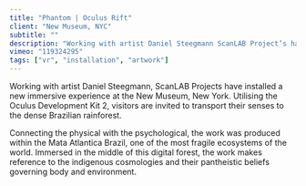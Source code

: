 ```yaml
---
title: "Phantom | Oculus Rift"
client: "New Museum, NYC"
subtitle: ""
description: "Working with artist Daniel Steegmann ScanLAB Project’s have installed a new immersive experience at the New Museum, New York. Utilising the Oculus Development Kit2, visitors are invited to transport their senses to the dense Brazilian Rainforest."
vimeo: "119324295"
tags: ["vr", "installation", "artwork"]
---
```



Working with artist Daniel Steegmann, ScanLAB Projects have installed a new immersive experience at the New Museum, New York. Utilising the Oculus Development Kit 2, visitors are invited to transport their senses to the dense Brazilian rainforest.

Connecting the physical with the psychological, the work was produced within the Mata Atlantica Brazil, one of the most fragile ecosystems of the world. Immersed in the middle of this digital forest, the work makes reference to the indigenous cosmologies and their pantheistic beliefs governing body and environment.

<ImageMagic
  href="Oculus.jpg"
  caption="Prototyping the OptiTrack tracking system at ScanLAB"
/>
<ImageMagic
  href="jungle.jpg"
  caption="Brazilian Rainforest Photo Daniel Steegmann"
/>
<InlineImages>
  <ImageMagic
    href="jungle_02.jpg"
    caption="Testing at colour within the scene"
  />
  <ImageMagic
    href="jungle_06.jpg"
    caption="Overview of the pointcloud scene within the forest."
  />
</InlineImages>
<ImageMagic
  href="jungle_03.jpg"
  caption="View from within the Oculus headset"
/>
